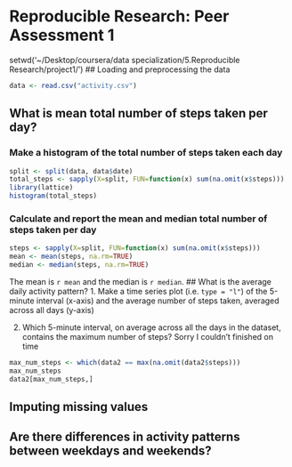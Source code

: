# Reproducible Research: Peer Assessment 1

setwd('~/Desktop/coursera/data specialization/5.Reproducible Research/project1/')
## Loading and preprocessing the data
```r
data <- read.csv("activity.csv")
````

## What is mean total number of steps taken per day?
### Make a histogram of the total number of steps taken each day
```r
split <- split(data, data$date)
total_steps <- sapply(X=split, FUN=function(x) sum(na.omit(x$steps)))
library(lattice)
histogram(total_steps)
````
### Calculate and report the **mean** and **median** total number of steps taken per day
```r
steps <- sapply(X=split, FUN=function(x) sum(na.omit(x$steps)))
mean <- mean(steps, na.rm=TRUE)
median <- median(steps, na.rm=TRUE)
````
The mean is `r mean` and the median is `r median`.
## What is the average daily activity pattern?
1. Make a time series plot (i.e. `type = "l"`) of the 5-minute interval (x-axis) and the average number of steps taken, averaged across all days (y-axis)

2. Which 5-minute interval, on average across all the days in the dataset, contains the maximum number of steps?
Sorry I couldn't finished on time
```r

max_num_steps <- which(data2 == max(na.omit(data2$steps)))
max_num_steps
data2[max_num_steps,]
````
## Imputing missing values



## Are there differences in activity patterns between weekdays and weekends?
